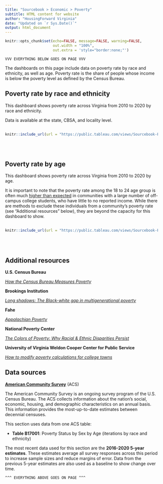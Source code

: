 ```yaml
---
title: "Sourcebook > Economic > Poverty"
subtitle: HTML content for website
author: "HousingForward Virginia"
date: "Updated on `r Sys.Date()`"
output: html_document
---
```


```r
knitr::opts_chunk$set(echo=FALSE, message=FALSE, warning=FALSE,
                      out.width = "100%",
                      out.extra = 'style="border:none;"')
```

```
VVV EVERYTHING BELOW GOES ON PAGE VVV
```
The dashboards on this page include data on poverty rate by race and ethnicity, as
well as age. Poverty rate is the share of people whose income is below the poverty
level as defined by the Census Bureau. 

## Poverty rate by race and ethnicity

This dashboard shows poverty rate across Virginia from 2010 to 2020 by race and ethnicity. 

Data is available at the state, CBSA, and locality level.
<br>
<br>
```r
knitr::include_url(url = "https://public.tableau.com/views/Sourcebook-Povertybyraceandethnicity/Statewide?:showVizHome=no&:embed=true", height = "500px")
```
<br>
<br>

## Poverty rate by age

This dashboard shows poverty rate across Virginia from 2010 to 2020 by age.

It is important to note that the poverty rate among the 18 to 24 age group is often much [higher than expected](https://www.census.gov/library/stories/2018/10/off-campus-college-students-poverty.html) in communities with a large number of off-campus college students, who have little to no reported income. While there are methods to exclude these individuals from a community's poverty rate (see "Additional resources" below), they are beyond the capacity for this dashboard to show.
<br>
<br>
```r
knitr::include_url(url = "https://public.tableau.com/views/Sourcebook-Povertybyage/Statewide?:showVizHome=no&:embed=true", height = "500px")
```
<br>
<br>

## Additional resources

**U.S. Census Bureau**

[*How the Census Bureau Measures Poverty*](https://www.census.gov/topics/income-poverty/poverty/guidance/poverty-measures.html)

**Brookings Institution**

[*Long shadows: The Black-white gap in multigenerational poverty*](https://www.brookings.edu/research/long-shadows-the-black-white-gap-in-multigenerational-poverty/)

**Fahe**

[*Appalachian Poverty*](https://fahe.org/appalachian-poverty/)

**National Poverty Center**

[*The Colors of Poverty: Why Racial & Ethnic Disparities Persist*](http://www.npc.umich.edu/publications/policy_briefs/brief16/PolicyBrief16.pdf)

**University of Virginia Weldon Cooper Center for Public Service**

[*How to modify poverty calculations for college towns*](https://statchatva.org/2016/03/07/how-to-modify-poverty-calculations-for-college-towns/)

## Data sources

[**American Community Survey**](https://www.census.gov/programs-surveys/acs) (ACS)

The American Community Survey is an ongoing survey program of the U.S. Census Bureau. The ACS collects information about the nation’s social, economic, housing, and demographic characteristics on an annual basis. This information provides the most-up-to-date estimates between decennial censuses.

This section uses data from one ACS table:

* **Table B17001**: Poverty Status by Sex by Age (iterations by race and ethnicity)

The most recent data used for this section are the **2016-2020 5-year estimates**. These estimates average all survey responses across this period to increase sample sizes and reduce margins of error. Data from the previous 5-year estimates are also used as a baseline to show change over time.

```
^^^ EVERYTHING ABOVE GOES ON PAGE ^^^
```